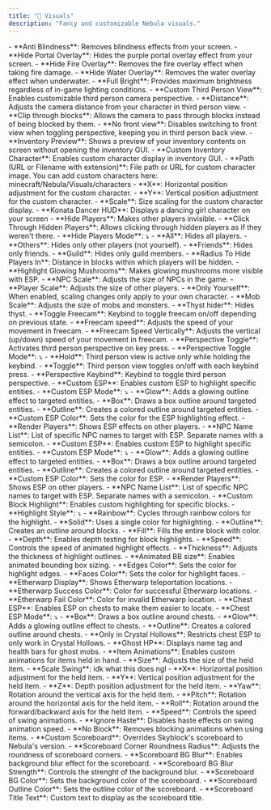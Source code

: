 ```yaml
---
title: "🎨 Visuals"
description: "Fancy and customizable Nebula visuals."
---
```


<Accordion title="Visuals" icon="eye" iconType="duotone">
  - **Anti Blindness**: Removes blindness effects from your screen.
  - **Hide Portal Overlay**: Hides the purple portal overlay effect from your screen.
  - **Hide Fire Overlay**: Removes the fire overlay effect when taking fire damage.
  - **Hide Water Overlay**: Removes the water overlay effect when underwater.
  - **Full Bright**: Provides maximum brightness regardless of in-game lighting conditions.
</Accordion>

<Accordion title="Custom Third Person View" icon="video" iconType="duotone">
  - **Custom Third Person View**: Enables customizable third person camera perspective.
  - **Distance**: Adjusts the camera distance from your character in third person view.
  - **Clip through blocks**: Allows the camera to pass through blocks instead of being blocked by them.
  - **No front view**: Disables switching to front view when toggling perspective, keeping you in third person back view.
</Accordion>

<Accordion title="Inventory Preview" icon="box-open" iconType="duotone">
  - **Inventory Preview**: Shows a preview of your inventory contents on screen without opening the inventory GUI.
</Accordion>

<Accordion title="Custom Inventory Character" icon="user" iconType="duotone">
  - **Custom Inventory Character**: Enables custom character display in inventory GUI.
  - **Path (URL or Filename with extension)**: File path or URL for custom character image. You can add custom characters here: minecraft/Nebula/Visuals/characters
  - **X**: Horizontal position adjustment for the custom character.
  - **Y**: Vertical position adjustment for the custom character.
  - **Scale**: Size scaling for the custom character display.
</Accordion>

<Accordion title="General" icon="gear" iconType="duotone">
  - **Konata Dancer HUD**: Displays a dancing girl character on your screen
  - **Hide Players**: Makes other players invisible.
  - **Click Through Hidden Players**: Allows clicking through hidden players as if they weren't there.
  - **Hide Players Mode**: ⤵

  <Expandable title="Hide Players Options">
    - **All**: Hides all players.
    - **Others**: Hides only other players (not yourself).
    - **Friends**: Hides only friends.
    - **Guild**: Hides only guild members.
  </Expandable>
  - **Radius To Hide Players In**: Distance in blocks within which players will be hidden.
  - **Highlight Glowing Mushrooms**: Makes glowing mushrooms more visible with ESP.
</Accordion>

<Accordion title="Scale" icon="expand" iconType="duotone">
  - **NPC Scale**: Adjusts the size of NPCs in the game.
  - **Player Scale**: Adjusts the size of other players.
  - **Only Yourself**: When enabled, scaling changes only apply to your own character.
  - **Mob Scale**: Adjusts the size of mobs and monsters.
</Accordion>

<Accordion title="Thyst Hider" icon="eye-slash" iconType="duotone">
  - **Thyst hider**: Hides thyst.
</Accordion>

<Accordion title="Freecam" icon="camcorder" iconType="duotone">
  - **Toggle Freecam**: Keybind to toggle freecam on/off depending on previous state.
  - **Freecam speed**: Adjusts the speed of your movement in freecam.
  - **Freecam Speed Vertically**: Adjusts the vertical (up/down) speed of your movement in freecam.
</Accordion>

<Accordion title="Perspective Toggle" icon="camera" iconType="duotone">
  - **Perspective Toggle**: Activates third person perspective on key press.
  - **Perspective Toggle Mode**: ⤵

  <Expandable title="Toggle Modes">
    - **Hold**: Third person view is active only while holding the keybind.
    - **Toggle**: Third person view toggles on/off with each keybind press.
  </Expandable>
  - **Perspective Keybind**: Keybind to toggle third person perspective.
</Accordion>

<Accordion title="Custom ESP" icon="radar" iconType="duotone">
  - **Custom ESP**: Enables custom ESP to highlight specific entities.
  - **Custom ESP Mode**: ⤵

  <Expandable title="ESP Modes">
    - **Glow**: Adds a glowing outline effect to targeted entities.
    - **Box**: Draws a box outline around targeted entities.
    - **Outline**: Creates a colored outline around targeted entities.
  </Expandable>
  - **Custom ESP Color**: Sets the color for the ESP highlighting effect.
  - **Render Players**: Shows ESP effects on other players.
  - **NPC Name List**: List of specific NPC names to target with ESP. Separate names with a semicolon.
</Accordion>

<Accordion title="Custom ESP" icon="radar" iconType="duotone">
  - **Custom ESP**: Enables custom ESP to highlight specific entities.
  - **Custom ESP Mode**: ⤵

  <Expandable title="ESP Modes">
    - **Glow**: Adds a glowing outline effect to targeted entities.
    - **Box**: Draws a box outline around targeted entities.
    - **Outline**: Creates a colored outline around targeted entities.
  </Expandable>
  - **Custom ESP Color**: Sets the color for ESP.
  - **Render Players**: Shows ESP on other players.
  - **NPC Name List**: List of specific NPC names to target with ESP. Separate names with a semicolon.
</Accordion>

<Accordion title="Custom Block Highlight" icon="cube" iconType="duotone">
  - **Custom Block Highlight**: Enables custom highlighting for specific blocks.
  - **Highlight Style**: ⤵

  <Expandable title="Highlight Styles">
    - **Rainbow**: Cycles through rainbow colors for the highlight.
    - **Solid**: Uses a single color for highlighting.
    - **Outline**: Creates an outline around blocks.
    - **Fill**: Fills the entire block with color.
  </Expandable>
  - **Depth**: Enables depth testing for block highlights.
  - **Speed**: Controls the speed of animated highlight effects.
  - **Thickness**: Adjusts the thickness of highlight outlines.
  - **Animated BB size**: Enables animated bounding box sizing.
  - **Edges Color**: Sets the color for highlight edges.
  - **Faces Color**: Sets the color for highlight faces.
  - **Etherwarp Display**: Shows Etherwarp teleportation locations.
  - **Etherwarp Success Color**: Color for successful Etherwarp locations.
  - **Etherwarp Fail Color**: Color for invalid Etherwarp location.
</Accordion>

<Accordion title="Chest ESP" icon="treasure-chest" iconType="duotone">
  - **Chest ESP**: Enables ESP on chests to make them easier to locate.
  - **Chest ESP Mode**: ⤵

  <Expandable title="ESP Modes">
    - **Box**: Draws a box outline around chests.
    - **Glow**: Adds a glowing outline effect to chests.
    - **Outline**: Creates a colored outline around chests.
  </Expandable>
  - **Only in Crystal Hollows**: Restricts chest ESP to only work in Crystal Hollows.
</Accordion>

<Accordion title="Ghost HP" icon="ghost" iconType="duotone">
  - **Ghost HP**: Displays name tag and health bars for ghost mobs.
</Accordion>

<Accordion title="Item Animation" icon="hand" iconType="duotone">
  - **Item Animations**: Enables custom animations for items held in hand.
  - **Size**: Adjusts the size of the held item.
  - **Scale Swing**: idk what this does ngl
  - **X**: Horizontal position adjustment for the held item.
  - **Y**: Vertical position adjustment for the held item.
  - **Z**: Depth position adjustment for the held item.
  - **Yaw**: Rotation around the vertical axis for the held item.
  - **Pitch**: Rotation around the horizontal axis for the held item.
  - **Roll**: Rotation around the forward/backward axis for the held item.
  - **Speed**: Controls the speed of swing animations.
  - **Ignore Haste**: Disables haste effects on swing animation speed.
  - **No Block**: Removes blocking animations when using items.
</Accordion>

<Accordion title="Custom Scoreboard" icon="list" iconType="duotone">
  - **Custom Scoreboard**: Overrides Skyblock's scoreboard to Nebula's version.
  - **Scoreboard Corner Roundness Radius**: Adjusts the roundness of scoreboard corners.
  - **Scoreboard BG Blur**: Enables background blur effect for the scoreboard.
  - **Scoreboard BG Blur Strength**: Controls the strenght of the background blur.
  - **Scoreboard BG Color**: Sets the background color of the scoreboard.
  - **Scoreboard Outline Color**: Sets the outline color of the scoreboard.
  - **Scoreboard Title Text**: Custom text to display as the scoreboard title.
</Accordion>